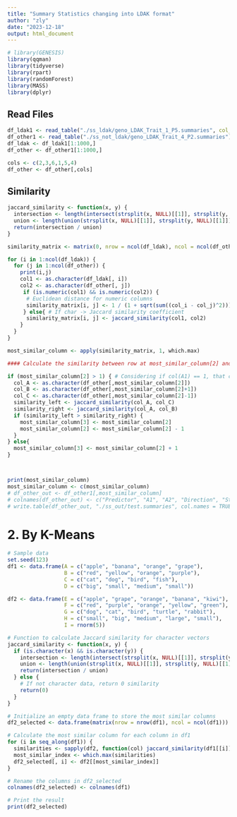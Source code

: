 ```yaml
---
title: "Summary Statistics changing into LDAK format"
author: "zly"
date: "2023-12-18"
output: html_document
---
```


```r
# library(GENESIS)
library(qqman)
library(tidyverse)
library(rpart)
library(randomForest)
library(MASS)
library(dplyr)
```

## Read Files
```r
df_ldak1 <- read_table("./ss_ldak/geno_LDAK_Trait_1_P5.summaries", col_names = TRUE)
df_other1 <- read_table("./ss_not_ldak/geno_LDAK_Trait_4_P2.summaries")
df_ldak <- df_ldak1[1:1000,]
df_other <- df_other1[1:1000,]

cols <- c(2,3,6,1,5,4)
df_other <- df_other[,cols]
```

## Similarity
```r

jaccard_similarity <- function(x, y) {
  intersection <- length(intersect(strsplit(x, NULL)[[1]], strsplit(y, NULL)[[1]]))
  union <- length(union(strsplit(x, NULL)[[1]], strsplit(y, NULL)[[1]]))
  return(intersection / union)
}

similarity_matrix <- matrix(0, nrow = ncol(df_ldak), ncol = ncol(df_other))

for (i in 1:ncol(df_ldak)) {
  for (j in 1:ncol(df_other)) {
    print(i,j)
    col1 <- as.character(df_ldak[, i])
    col2 <- as.character(df_other[, j])
     if (is.numeric(col1) && is.numeric(col2)) {
      # Euclidean distance for numeric columns
      similarity_matrix[i, j] <- 1 / (1 + sqrt(sum((col_i - col_j)^2)))
     } else{ # If char -> Jaccard similarity coefficient
      similarity_matrix[i, j] <- jaccard_similarity(col1, col2)
    }
  }
}

most_similar_column <- apply(similarity_matrix, 1, which.max)

#### Calculate the similarity between row at most_similar_column[2] and the left one or the right one, to see which are A1 and A2

if (most_similar_column[2] > 1) { # Considering if col(A1) == 1, that col(A1) -1 out of bound.
  col_A <- as.character(df_other[,most_similar_column[2]])
  col_B <- as.character(df_other[,most_similar_column[2]+1])
  col_C <- as.character(df_other[,most_similar_column[2]-1])
  similarity_left <- jaccard_similarity(col_A, col_C)
  similarity_right <- jaccard_similarity(col_A, col_B)
  if (similarity_left > similarity_right) {
    most_similar_column[3] <- most_similar_column[2]
    most_similar_column[2] <- most_similar_column[2] - 1
  }
} else{
  most_similar_column[3] <- most_similar_column[2] + 1
}



print(most_similar_column)
most_similar_column <- c(most_similar_column)
# df_other_out <- df_other1[,most_similar_column]
# colnames(df_other_out) <- c("Predictor", "A1", "A2", "Direction", "Stat", "n")
# write.table(df_other_out, "./ss_out/test.summaries", col.names = TRUE)
```



# 2. By K-Means
```r
# Sample data
set.seed(123)
df1 <- data.frame(A = c("apple", "banana", "orange", "grape"),
                  B = c("red", "yellow", "orange", "purple"),
                  C = c("cat", "dog", "bird", "fish"),
                  D = c("big", "small", "medium", "small"))

df2 <- data.frame(E = c("apple", "grape", "orange", "banana", "kiwi"),
                  F = c("red", "purple", "orange", "yellow", "green"),
                  G = c("dog", "cat", "bird", "turtle", "rabbit"),
                  H = c("small", "big", "medium", "large", "small"),
                  I = rnorm(5))

# Function to calculate Jaccard similarity for character vectors
jaccard_similarity <- function(x, y) {
  if (is.character(x) && is.character(y)) {
    intersection <- length(intersect(strsplit(x, NULL)[[1]], strsplit(y, NULL)[[1]]))
    union <- length(union(strsplit(x, NULL)[[1]], strsplit(y, NULL)[[1]]))
    return(intersection / union)
  } else {
    # If not character data, return 0 similarity
    return(0)
  }
}

# Initialize an empty data frame to store the most similar columns
df2_selected <- data.frame(matrix(nrow = nrow(df1), ncol = ncol(df1)))

# Calculate the most similar column for each column in df1
for (i in seq_along(df1)) {
  similarities <- sapply(df2, function(col) jaccard_similarity(df1[[i]], col))
  most_similar_index <- which.max(similarities)
  df2_selected[, i] <- df2[[most_similar_index]]
}

# Rename the columns in df2_selected
colnames(df2_selected) <- colnames(df1)

# Print the result
print(df2_selected)

```

